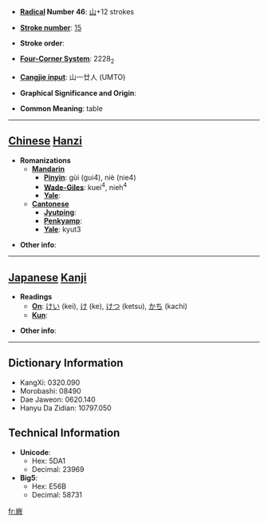 * '''[[Wiktionary:Chinese radical index| Radical]] Number 46''': [[Wiktionary:Chinese radical index 山|山]]+12 strokes

* '''[[Wiktionary:Chinese total strokes index|Stroke number]]''': [[Wiktionary:Chinese total strokes index 15|15]]

* '''Stroke order''': 

* '''[[Wiktionary:Chinese four corner index|Four-Corner System]]''': 2228<sub>2</sub>

* '''[[Wiktionary:Chinese Cangjie index|Cangjie input]]''': 山一廿人 (UMTO)

* '''Graphical Significance and Origin''': 

* '''Common Meaning''': table

----

== [[Chinese]] [[Hanzi]] ==

* '''Romanizations'''
** '''[[Mandarin]]'''
*** '''[[Pinyin]]''': gùi (gui4), niè (nie4)
*** '''[[Wade-Giles]]''': kuei<sup>4</sup>, nieh<sup>4</sup>
*** '''[[Yale]]''': 
** '''[[Cantonese]]'''
*** '''[[Jyutping]]''':
*** '''[[Penkyamp]]''': 
*** '''[[Yale]]''': kyut3

* '''Other info''': 

----

== [[Japanese]] [[Kanji]] ==

* '''Readings'''
** '''[[On]]''': [[けい]] (kei), [[け]] (ke), [[けつ]] (ketsu), [[かち]] (kachi)
** '''[[Kun]]''': 

* '''Other info''':  

----

== Dictionary Information ==

* KangXi: 0320.090
* Morobashi: 08490
* Dae Jaweon: 0620.140
* Hanyu Da Zidian: 10797.050

== Technical Information ==

* '''Unicode''':
** Hex: 5DA1
** Decimal: 23969
* '''Big5''':
** Hex: E56B
** Decimal: 58731

[[fr:嶡]]